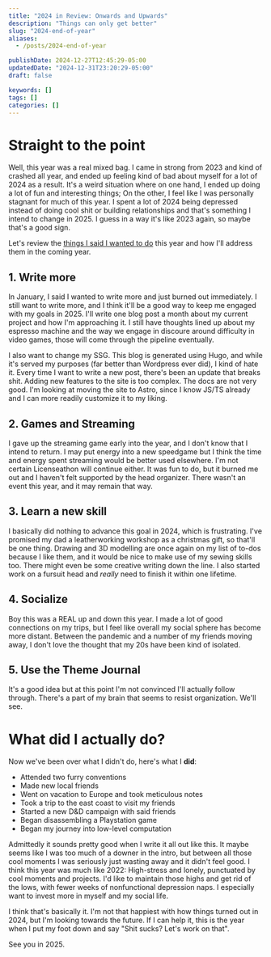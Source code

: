 ```yaml
---
title: "2024 in Review: Onwards and Upwards"
description: "Things can only get better"
slug: "2024-end-of-year"
aliases:
  - /posts/2024-end-of-year

publishDate: 2024-12-27T12:45:29-05:00
updatedDate: "2024-12-31T23:20:29-05:00"
draft: false

keywords: []
tags: []
categories: []
---
```

# Straight to the point
Well, this year was a real mixed bag. I came in strong from 2023 and kind of crashed all year, and ended up feeling kind of bad about myself for a lot of 2024 as a result. It's a weird situation where on one hand, I ended up doing a lot of fun and interesting things; On the other, I feel like I was personally stagnant for much of this year. I spent a lot of 2024 being depressed instead of doing cool shit or building relationships and that's something I intend to change in 2025. I guess in a way it's like 2023 again, so maybe that's a good sign.

Let's review the [things I said I wanted to do](../2024-new-year) this year and how I'll address them in the coming year.

## 1. Write more
In January, I said I wanted to write more and just burned out immediately. I still want to write more, and I think it'll be a good way to keep me engaged with my goals in 2025. I'll write one blog post a month about my current project and how I'm approaching it. I still have thoughts lined up about my espresso machine and the way we engage in discoure around difficulty in video games, those will come through the pipeline eventually.

I also want to change my SSG. This blog is generated using Hugo, and while it's served my purposes (far better than Wordpress ever did), I kind of hate it. Every time I want to write a new post, there's been an update that breaks shit. Adding new features to the site is too complex. The docs are not very good. I'm looking at moving the site to Astro, since I know JS/TS already and I can more readily customize it to my liking.

## 2. Games and Streaming
I gave up the streaming game early into the year, and I don't know that I intend to return. I may put energy into a new speedgame but I think the time and energy spent streaming would be better used elsewhere. I'm not certain Licenseathon will continue either. It was fun to do, but it burned me out and I haven't felt supported by the head organizer. There wasn't an event this year, and it may remain that way.

## 3. Learn a new skill
I basically did nothing to advance this goal in 2024, which is frustrating. I've promised my dad a leatherworking workshop as a christmas gift, so that'll be one thing. Drawing and 3D modelling are once again on my list of to-dos because I like them, and it would be nice to make use of my sewing skills too. There might even be some creative writing down the line. I also started work on a fursuit head and _really_ need to finish it within one lifetime.

## 4. Socialize
Boy this was a REAL up and down this year. I made a lot of good connections on my trips, but I feel like overall my social sphere has become more distant. Between the pandemic and a number of my friends moving away, I don't love the thought that my 20s have been kind of isolated.

## 5. Use the Theme Journal
It's a good idea but at this point I'm not convinced I'll actually follow through. There's a part of my brain that seems to resist organization. We'll see.

# What did I actually do?
Now we've been over what I didn't do, here's what I **did**:
- Attended two furry conventions
- Made new local friends
- Went on vacation to Europe and took meticulous notes
- Took a trip to the east coast to visit my friends
- Started a new D&D campaign with said friends
- Began disassembling a Playstation game
- Began my journey into low-level computation

Admittedly it sounds pretty good when I write it all out like this. It maybe seems like I was too much of a downer in the intro, but between all those cool moments I was seriously just wasting away and it didn't feel good. I think this year was much like 2022: High-stress and lonely, punctuated by cool moments and projects. I'd like to maintain those highs and get rid of the lows, with fewer weeks of nonfunctional depression naps. I especially want to invest more in myself and my social life.

I think that's basically it. I'm not that happiest with how things turned out in 2024, but I'm looking towards the future. If I can help it, this is the year when I put my foot down and say "Shit sucks? Let's work on that".

See you in 2025.
